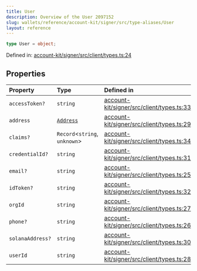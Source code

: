 ```yaml
---
title: User
description: Overview of the User 2097152
slug: wallets/reference/account-kit/signer/src/type-aliases/User
layout: reference
---
```


```ts
type User = object;
```

Defined in: [account-kit/signer/src/client/types.ts:24](https://github.com/alchemyplatform/aa-sdk/blob/923a52171f7246172caf350853843e6680197da9/account-kit/signer/src/client/types.ts#L24)

## Properties

| Property                                  | Type                                                              | Defined in                                                                                                                                                                      |
| :---------------------------------------- | :---------------------------------------------------------------- | :------------------------------------------------------------------------------------------------------------------------------------------------------------------------------ |
| <a id="accesstoken" /> `accessToken?`     | `string`                                                          | [account-kit/signer/src/client/types.ts:33](https://github.com/alchemyplatform/aa-sdk/blob/923a52171f7246172caf350853843e6680197da9/account-kit/signer/src/client/types.ts#L33) |
| <a id="address" /> `address`              | [`Address`](../../../../aa-sdk/core/src/type-aliases/Address.mdx) | [account-kit/signer/src/client/types.ts:29](https://github.com/alchemyplatform/aa-sdk/blob/923a52171f7246172caf350853843e6680197da9/account-kit/signer/src/client/types.ts#L29) |
| <a id="claims" /> `claims?`               | `Record`\<`string`, `unknown`>                                    | [account-kit/signer/src/client/types.ts:34](https://github.com/alchemyplatform/aa-sdk/blob/923a52171f7246172caf350853843e6680197da9/account-kit/signer/src/client/types.ts#L34) |
| <a id="credentialid" /> `credentialId?`   | `string`                                                          | [account-kit/signer/src/client/types.ts:31](https://github.com/alchemyplatform/aa-sdk/blob/923a52171f7246172caf350853843e6680197da9/account-kit/signer/src/client/types.ts#L31) |
| <a id="email" /> `email?`                 | `string`                                                          | [account-kit/signer/src/client/types.ts:25](https://github.com/alchemyplatform/aa-sdk/blob/923a52171f7246172caf350853843e6680197da9/account-kit/signer/src/client/types.ts#L25) |
| <a id="idtoken" /> `idToken?`             | `string`                                                          | [account-kit/signer/src/client/types.ts:32](https://github.com/alchemyplatform/aa-sdk/blob/923a52171f7246172caf350853843e6680197da9/account-kit/signer/src/client/types.ts#L32) |
| <a id="orgid" /> `orgId`                  | `string`                                                          | [account-kit/signer/src/client/types.ts:27](https://github.com/alchemyplatform/aa-sdk/blob/923a52171f7246172caf350853843e6680197da9/account-kit/signer/src/client/types.ts#L27) |
| <a id="phone" /> `phone?`                 | `string`                                                          | [account-kit/signer/src/client/types.ts:26](https://github.com/alchemyplatform/aa-sdk/blob/923a52171f7246172caf350853843e6680197da9/account-kit/signer/src/client/types.ts#L26) |
| <a id="solanaaddress" /> `solanaAddress?` | `string`                                                          | [account-kit/signer/src/client/types.ts:30](https://github.com/alchemyplatform/aa-sdk/blob/923a52171f7246172caf350853843e6680197da9/account-kit/signer/src/client/types.ts#L30) |
| <a id="userid" /> `userId`                | `string`                                                          | [account-kit/signer/src/client/types.ts:28](https://github.com/alchemyplatform/aa-sdk/blob/923a52171f7246172caf350853843e6680197da9/account-kit/signer/src/client/types.ts#L28) |
